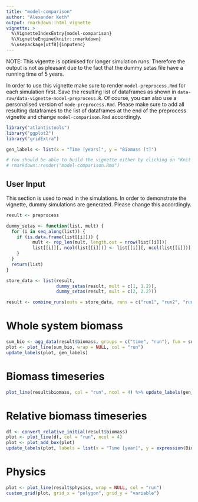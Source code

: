 ```yaml
---
title: "model-comparison"
author: "Alexander Keth"
output: rmarkdown::html_vignette
vignette: >
  %\VignetteIndexEntry{model-comparison}
  %\VignetteEngine{knitr::rmarkdown}
  %\usepackage[utf8]{inputenc}
---
```


NOTE: This vigentte is optimised for longer simulation runs. Therefore the output is not as pleasant
due to the fact that the dummy setas file have a running time of 5 years.

In order to use this vignette make sure to render `model-preprocess.Rmd` for each simulation first. Save the resulting
list of dataframes as shown in `data-raw/data-vignette-model-preprocess.R`. Of course,  you can also use 
a personalised version of `mode-preprocess.Rmd`. Please make sure to add all resulting dataframes
to the list of dataframes at the end of the preprocess vignette and change `model-comparison.Rmd` accordingly.

```r
library("atlantistools")
library("ggplot2")
library("gridExtra")

gen_labels <- list(x = "Time [years]", y = "Biomass [t]")

# You should be able to build the vignette either by clicking on "Knit PDF" in RStudio or with
# rmarkdown::render("model-comparison.Rmd")
```

## User Input
This section is used to read in the simulations. In order to demonstrate the vignette, 
dummy simulations are generated. Please change this accordingly.

```r
result <- preprocess

dummy_setas <- function(list, mult) {
  for (i in seq_along(list)) {
    if (is.data.frame(list[[i]])) {
          mult <- rep_len(mult, length.out = nrow(list[[i]]))
          list[[i]][, ncol(list[[i]])] <- list[[i]][, ncol(list[[i]])] * mult
    }
  }
  return(list)
}

store_data <- list(result, 
                   dummy_setas(result, mult = c(1, 1.2)),
                   dummy_setas(result, mult = c(2, 2.2)))

result <- combine_runs(outs = store_data, runs = c("run1", "run2", "run3"))
```


# Whole system biomass
```r
sum_bio <- agg_data(result$biomass, groups = c("time", "run"), fun = sum)
plot <- plot_line(sum_bio, wrap = NULL, col = "run")
update_labels(plot, gen_labels)
```


# Biomass timeseries
```r
plot_line(result$biomass, col = "run", ncol = 4) %>% update_labels(gen_labels)
```


# Relative biomass timeseries
```r
df <- convert_relative_initial(result$biomass)
plot <- plot_line(df, col = "run", ncol = 4)
plot <- plot_add_box(plot)
update_labels(plot, labels = list(x = "Time [year]", y = expression(Biomass/Biomass[initial])))
```

# Physics
```r
plot <- plot_line(result$physics, wrap = NULL, col = "run")
custom_grid(plot, grid_x = "polygon", grid_y = "variable")
```













